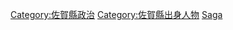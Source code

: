{{日本行政區劃分類導航|政治人物}}

[[Category:佐賀縣政治|Category:佐賀縣政治]]
[[Category:佐賀縣出身人物|Category:佐賀縣出身人物]]
[[Category:日本各都道府縣政治人物|Saga]]